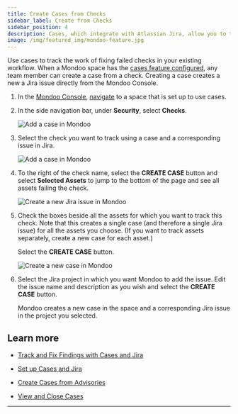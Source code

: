 ```yaml
---
title: Create Cases from Checks
sidebar_label: Create from Checks
sidebar_position: 4
description: Cases, which integrate with Atlassian Jira, allow you to track remediation of important security findings. Create a case from a check.
image: /img/featured_img/mondoo-feature.jpg
---
```


Use cases to track the work of fixing failed checks in your existing workflow.  When a Mondoo space has the [cases feature configured](/platform/cases/setup/), any team member can create a case from a check. Creating a case creates a new a Jira issue directly from the Mondoo Console.

1. In the [Mondoo Console](https://console.mondoo.com), [navigate](/platform/start/navigate) to a space that is set up to use cases.

2. In the side navigation bar, under **Security**, select **Checks**.

   ![Add a case in Mondoo](/img/platform/cases/checks.png)

3. Select the check you want to track using a case and a corresponding issue in Jira.

   ![Add a case in Mondoo](/img/platform/cases/check-case.png)

4. To the right of the check name, select the **CREATE CASE** button and select **Selected Assets** to jump to the bottom of the page and see all assets failing the check.

   ![Create a new Jira issue in Mondoo](/img/platform/cases/select-asset.png)

5. Check the boxes beside all the assets for which you want to track this check. Note that this creates a single case (and therefore a single Jira issue) for all the assets you choose. (If you want to track assets separately, create a new case for each asset.)

   Select the **CREATE CASE** button.

   ![Create a new case in Mondoo](/img/platform/cases/new-case.png)

6. Select the Jira project in which you want Mondoo to add the issue. Edit the issue name and description as you wish and select the **CREATE CASE** button.

   Mondoo creates a new case in the space and a corresponding Jira issue in the project you selected.

## Learn more

- [Track and Fix Findings with Cases and Jira](/platform/cases/overview/)

- [Set up Cases and Jira](/platform/cases/setup/)

- [Create Cases from Advisories](/platform/cases/advisories/)

- [View and Close Cases](/platform/cases/manage/)

---
